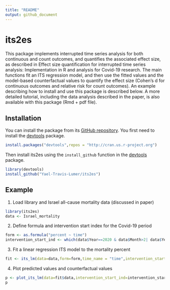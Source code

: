 ```yaml
---
title: "README"
output: github_document
---
```

# its2es
This package implements interrupted time series analysis for both continuous and count outcomes, and quantifies the associated effect size, as described in Effect size quantification for interrupted time series analysis: Implementation in R and analysis for Covid-19 research. The main functions fit an ITS regression model, and then use the fitted values and the model-based counterfactual values to quantify the effect size (Cohen's d for continuous outcomes and relative risk for count outcomes). An example describing how to install and use this package is described below. A more detailed tutorial, including the data analysis described in the paper, is also available with this package (Rmd + pdf file). 

## Installation
You can install the package from its [GitHub repository](https://github.com/Yael-Travis-Lumer/its2es/). You first need to install the [devtools](https://github.com/r-lib/devtools) package.
```r
install.packages("devtools",repos = "http://cran.us.r-project.org")
```
Then install its2es using the `install_github` function in the [devtools](https://github.com/r-lib/devtools) package.
```r
library(devtools)
install_github("Yael-Travis-Lumer/its2es")
```

## Example
1. Load library and Israel all-cause mortality data (discussed in paper)
```r
library(its2es)
data <- Israel_mortality
```

2. Define formula and intervention start index for the Covid-19 period
```r
form <- as.formula("percent ~ time")
intervention_start_ind <- which(data$Year==2020 & data$Month>2| data$Year==2021)[1]
```
3. Fit a linear regression ITS model to the mortality percent
```r
fit <- its_lm(data=data,form=form,time_name = "time",intervention_start_ind=intervention_start_ind, freq=12,seasonality= "full", impact_model = "full",counterfactual = TRUE, print_summary = FALSE)
```
4. Plot predicted values and counterfactual values
```r
p <- plot_its_lm(data=fit$data,intervention_start_ind=intervention_start_ind, y_lab="All-cause mortality percent", response="percent", date_name= "Date")
p
```

